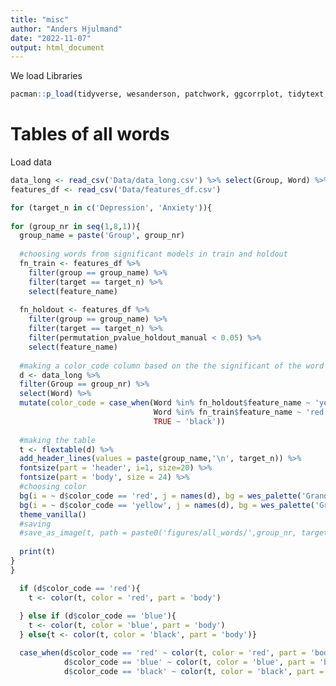 ```yaml
---
title: "misc"
author: "Anders Hjulmand"
date: "2022-11-07"
output: html_document
---
```


We load Libraries
```r
pacman::p_load(tidyverse, wesanderson, patchwork, ggcorrplot, tidytext, kableExtra, see, correlation, psych, ggridges, sjmisc, mctest, grid, flextable, svglite)
```

# Tables of all words

Load data
```r
data_long <- read_csv('Data/data_long.csv') %>% select(Group, Word) %>% distinct()
features_df <- read_csv('Data/features_df.csv')
```


```r
for (target_n in c('Depression', 'Anxiety')){
  
for (group_nr in seq(1,8,1)){
  group_name = paste('Group', group_nr)
  
  #choosing words from significant models in train and holdout
  fn_train <- features_df %>% 
    filter(group == group_name) %>%
    filter(target == target_n) %>% 
    select(feature_name)
  
  fn_holdout <- features_df %>% 
    filter(group == group_name) %>%
    filter(target == target_n) %>% 
    filter(permutation_pvalue_holdout_manual < 0.05) %>% 
    select(feature_name)
  
  #making a color_code column based on the the significant of the word 
  d <- data_long %>% 
  filter(Group == group_nr) %>% 
  select(Word) %>%  
  mutate(color_code = case_when(Word %in% fn_holdout$feature_name ~ 'yellow',
                                Word %in% fn_train$feature_name ~ 'red',
                                TRUE ~ 'black'))
  
  #making the table  
  t <- flextable(d) %>% 
  add_header_lines(values = paste(group_name,'\n', target_n)) %>% 
  fontsize(part = 'header', i=1, size=20) %>% 
  fontsize(part = 'body', size = 24) %>% 
  #choosing color   
  bg(i = ~ d$color_code == 'red', j = names(d), bg = wes_palette('GrandBudapest1')[[1]]) %>% 
  bg(i = ~ d$color_code == 'yellow', j = names(d), bg = wes_palette('GrandBudapest1')[[4]]) %>% 
  theme_vanilla()
  #saving
  #save_as_image(t, path = paste0('figures/all_words/',group_nr, target_n, '.png'), webshot = 'webshot')
    
  print(t)
}
}
```

```r
  if (d$color_code == 'red'){
    t <- color(t, color = 'red', part = 'body')
   
  } else if (d$color_code == 'blue'){
    t <- color(t, color = 'blue', part = 'body')
  } else{t <- color(t, color = 'black', part = 'body')}

  case_when(d$color_code == 'red' ~ color(t, color = 'red', part = 'body'),
            d$color_code == 'blue' ~ color(t, color = 'blue', part = 'body'),
            d$color_code == 'black' ~ color(t, color = 'black', part = 'body'))
```




